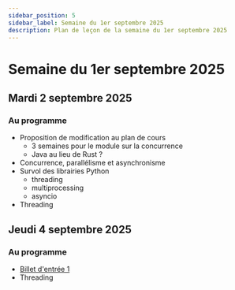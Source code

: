 ```yaml
---
sidebar_position: 5
sidebar_label: Semaine du 1er septembre 2025
description: Plan de leçon de la semaine du 1er septembre 2025
---
```


# Semaine du 1er septembre 2025

## Mardi 2 septembre 2025

### Au programme

- Proposition de modification au plan de cours
    - 3 semaines pour le module sur la concurrence
    - Java au lieu de Rust ?
- Concurrence, parallélisme et asynchronisme
- Survol des librairies Python
    - threading
    - multiprocessing
    - asyncio
- Threading

## Jeudi 4 septembre 2025

### Au programme

- [Billet d'entrée 1](../evaluations/billet_entree_1.mdx)
- Threading
